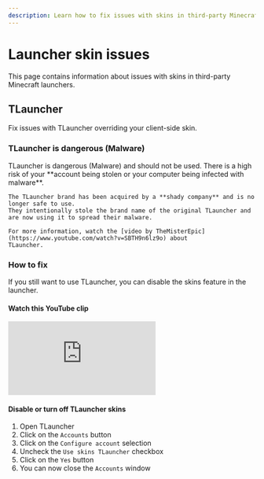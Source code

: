 ```yaml
---
description: Learn how to fix issues with skins in third-party Minecraft launchers.
---
```



# Launcher skin issues

This page contains information about issues with skins in third-party Minecraft launchers.

## TLauncher

Fix issues with TLauncher overriding your client-side skin.

### TLauncher is dangerous (Malware)

<Callout type="error" emoji="💣">
    TLauncher is dangerous (Malware) and should not be used.
    There is a high risk of your **account being stolen or your computer being infected with malware**.

    The TLauncher brand has been acquired by a **shady company** and is no longer safe to use.
    They intentionally stole the brand name of the original TLauncher and are now using it to spread their malware.

    For more information, watch the [video by TheMisterEpic](https://www.youtube.com/watch?v=SBTH9n6lz9o) about
    TLauncher.
</Callout>

### How to fix

If you still want to use TLauncher, you can disable the skins feature in the launcher.

#### Watch this YouTube clip

<iframe src="https://www.youtube.com/embed/fvXggVnLVMs?start=50"
        title="DISABLE OR TURN OFF TLAUNCHER SKINS" frameBorder="0"
        className="w-full aspect-video mt-4"
        allow="accelerometer; autoplay; clipboard-write; encrypted-media; gyroscope; picture-in-picture; web-share"
        allowFullScreen></iframe>

#### Disable or turn off TLauncher skins

1. Open TLauncher
2. Click on the `Accounts` button
3. Click on the `Configure account` selection
4. Uncheck the `Use skins TLauncher` checkbox
5. Click on the `Yes` button
6. You can now close the `Accounts` window
